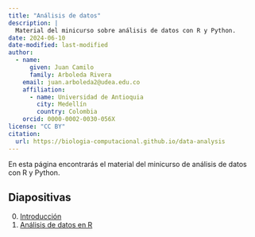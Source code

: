 ```yaml
---
title: "Análisis de datos"
description: |
  Material del minicurso sobre análisis de datos con R y Python.
date: 2024-06-10
date-modified: last-modified
author:
  - name:
      given: Juan Camilo
      family: Arboleda Rivera
    email: juan.arboleda2@udea.edu.co
    affiliation:
      - name: Universidad de Antioquia
        city: Medellín
        country: Colombia
    orcid: 0000-0002-0030-056X
license: "CC BY"
citation:
  url: https://biologia-computacional.github.io/data-analysis
---
```


En esta página encontrarás el material del minicurso de análisis de datos
con R y Python.

## Diapositivas

0. [Introducción](0-intro/index.qmd)
1. [Análisis de datos en R](1-R/index.qmd)
